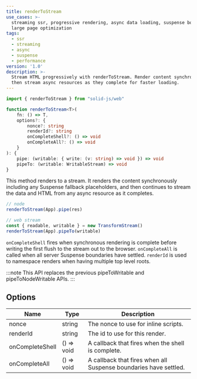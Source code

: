 ```yaml
---
title: renderToStream
use_cases: >-
  streaming ssr, progressive rendering, async data loading, suspense boundaries,
  large page optimization
tags:
  - ssr
  - streaming
  - async
  - suspense
  - performance
version: '1.0'
description: >-
  Stream HTML progressively with renderToStream. Render content synchronously
  then stream async resources as they complete for faster loading.
---
```


```ts
import { renderToStream } from "solid-js/web"

function renderToStream<T>(
	fn: () => T,
	options?: {
		nonce?: string
		renderId?: string
		onCompleteShell?: () => void
		onCompleteAll?: () => void
	}
): {
	pipe: (writable: { write: (v: string) => void }) => void
	pipeTo: (writable: WritableStream) => void
}

```

This method renders to a stream.
It renders the content synchronously including any Suspense fallback placeholders, and then continues to stream the data and HTML from any async resource as it completes.

```ts
// node
renderToStream(App).pipe(res)

// web stream
const { readable, writable } = new TransformStream()
renderToStream(App).pipeTo(writable)
```

`onCompleteShell` fires when synchronous rendering is complete before writing the first flush to the stream out to the browser.
`onCompleteAll` is called when all server Suspense boundaries have settled.
`renderId` is used to namespace renders when having multiple top level roots.

:::note
	This API replaces the previous pipeToWritable and pipeToNodeWritable
	APIs.
:::

## Options

| Name            | Type       | Description                                                      |
| --------------- | ---------- | ---------------------------------------------------------------- |
| nonce           | string     | The nonce to use for inline scripts.                             |
| renderId        | string     | The id to use for this render.                                   |
| onCompleteShell | () => void | A callback that fires when the shell is complete.                |
| onCompleteAll   | () => void | A callback that fires when all Suspense boundaries have settled. |
